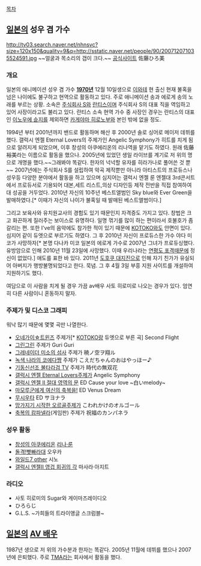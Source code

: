 [[목차]]
== [[일본]]의 성우 겸 가수 ==
http://tv03.search.naver.net/nhnsvc?size=120x150&quality=9&q=http://sstatic.naver.net/people/90/200712071035524591.jpg 
~~얼굴과 목소리의 갭이 크다.~~
[http://www.hiromi-net.com/ 공식사이트]
佐藤ひろ美
=== 개요 ===
일본의 애니메이션 성우 겸 가수 '''[[1970년]]''' 12월 10일생으로 [[이와테]] 현 출신 현재 불혹을 넘은 나이에도 불구하고 현역으로 활동하고 있다. 주로 애니메이션 송과 에로게 송의 노래를 부르는 상황. 소속은 [[주식회사 S]]와 [[란티스]]이며 주식회사 S의 대표 직을 역임하고 있어 사장이라고도 불리고 있다. 란티스 소속 현역 가수 중 사장인 경우는 란티스의 대표인 [[이노우에 슌지]]를 제외하면 [[카게야마 히로노부]]와 본인 밖에 없을 정도.
 
1994년 부터 2001년까지 밴드로 활동하며 해산 후 2000년 솔로 싱어로 메이저 데뷔를 했다. 갤럭시 엔젤 Eternal Lovers의 주제가인 Angelic Symphony가 히트를 치게 됨으로 알려지게 되었으며, 이후 창성의 아쿠에리온의 리나역을 맡기도 하였다.
원래 佐藤裕美라는 이름으로 활동을 했으나. 2005년에 있었던 생일 라이브를 계기로 저 위의 명으로 개명을 했다.~~그래봐야 똑같다. 한자의 넉넉할 유자를 히라가나로 풀어쓴 것 뿐~~ 2007년에는 주식회사 S를 설립하여 악곡 제작뿐만 아니라 아티스트의 프로듀스나 성우등 다양한 분야에서 활동을 하고 있으며 심지어는  갤럭시 엔젤 룬 엔젤대 3rd콘서트에서 프로듀서로 기용되어 대본,세트 리스트,의상 디자인등 제작 전반을 직접 참여하여 대 성공을 거두었다. 2010년 자신의 10주년 베스트앨범인 Sky blue와 Ever Green을 발매하였다.[* 이때가 자신의 나이가 불혹일 때 발매된 베스트앨범이다.] 

그리고 보육사와 유치원교사의 경험도 있기 때문인지 자격증도 가지고 있다. 
창법은 크고 화끈하게 질러주는 보이스로 유명하다. 일명 꺾기를 많이 하는 편이라서 호불호가 좀 갈리는 편. 또한 I've의 음악에도 참가한 적이 있기 때문에 [[KOTOKO]]와도 안면이 있다. 심지어 같이 듀엣으로 부르기도 하였다.
그 후 2010년 자신이 프로듀스한 가수 야다 미코가 사망하자[* 본명 다나카 미코 일본의 에로게 가수로 2007년 그녀가 프로듀싱했다. 유방암으로 인해 2010년 11월 23일에 사망했다. 이때 우리나라는 [[연평도 포격]]때문에 정신이 없었다.] 애도를 표한 바 있다.
2011년 [[도호쿠 대지진]]으로 인해 자기 친가가 유실되어 아버지가 행방불명되었다고 한다. 묵념. 그 후 4월 3일 부흥 지원 사이트를 개설하여 지원하기도 했다.

여담으로 이 사람을 치게 될 경우 가끔 av배우 사토 히로미로 나오는 경우가 있다. 엄연히 다른 사람이니 혼동하지 말자.
=== 주제가 및 디스코 그래피 ===
워낙 많기 때문에 몇몇 곡만 나열한다.
* [[오네가이☆트윈즈]] 주제가[* [[KOTOKO]]랑 듀엣으로 부른 곡] Second Flight
* [[그린그린]] 주제가 Guri Guri
* [[그레네이더 미소의 섬사]] 주제가 暁ノ空ヲ翔ル
* [[녹색 나라의 코에다쨩]] 주제가 こえだちゃんのおはやっほー♪
* [[기동신선조 불타라검 TV]] 주제가 時代の無双花
* [[갤럭시 엔젤 Eternal Lovers]]주제가 Angelic Symphony
* [[갤럭시 엔젤 II 절대 영역의 문]] ED Cause your love ~白いmelody~
* [[마모루군에게 여신의 축복을!]] ED Venus Dream
* [[무시우타]] ED サヨナラ
* [[망가지기 시작한 오르골]]주제가 こわれかけのオルゴール
* [[축복의 캄파넬라]](게임판) 주제가 祝福のカンパネラ
=== 성우 활동 ===
* [[창성의 아쿠에리온]] [[리나·룬]]
* [[돌격!빳빠라대]] 오우카
* [[와일드7 other]] 시노
* [[갤럭시 엔젤II 영겁 회귀의 각]] 마사라·아지트

=== 라디오 ===
* 사토 히로미의 Sugar와 게이마즈레이디오
* ひろらじ
* G.L.S. ~가희들의 트라이앵글 스크럼블~

== [[일본]]의 [[AV 배우]] ==

1987년 생으로 저 위의 가수분과 한자는 똑같다. 2005년 11월에 데뷔를 했으나 2007년에 은퇴했다. 주로 [[TMA]]라는 회사에서 활동을 했다.
